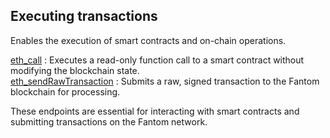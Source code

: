 
<Meta title="Fantom executing transactions info | dRPC" />

## Executing transactions

Enables the execution of smart contracts and on-chain operations.

[eth_call](/fantom-api/executingtransactions/eth_call) : Executes a read-only function call to a smart contract without modifying the blockchain state. \
[eth_sendRawTransaction](/fantom-api/executingtransactions/eth_sendRawTransaction) : Submits a raw, signed transaction to the Fantom blockchain for processing.

These endpoints are essential for interacting with smart contracts and submitting transactions on the Fantom network.

<Space h={16} />
<GetStarted />

